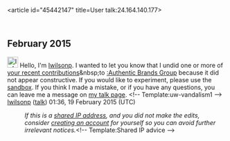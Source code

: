<article id="45442147" title=User talk:24.164.140.177>
	<talkpage id="45442147" title="User talk:24.164.140.177">

== February 2015 ==
[[File:Information.svg|25px|alt=Information icon]] Hello, I'm [[User:Iwilsonp|Iwilsonp]]. I wanted to let you know that I undid one or more of [[Special:Contributions/24.164.140.177|your recent contributions]]&amp;nbsp;to [[:Authentic Brands Group]] because it did not appear constructive. If you would like to experiment, please use the [[WP:sandbox|sandbox]]. If you think I made a mistake, or if you have any questions, you can leave me a message on [[User_talk:Iwilsonp|my talk page]]. &lt;!-- Template:uw-vandalism1 --&gt;  [[User:Iwilsonp|Iwilsonp]] ([[User talk:Iwilsonp|talk]]) 01:36, 19 February 2015 (UTC)
:''If this is a [[Network address translation|shared IP address]], and you did not make the edits, consider [[Wikipedia:Why create an account?|creating an account]] for yourself so you can avoid further irrelevant notices.''&lt;!-- Template:Shared IP advice --&gt;
	</talkpage>
</article>